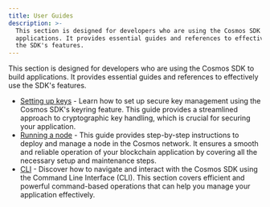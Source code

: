 ```yaml
---
title: User Guides
description: >-
  This section is designed for developers who are using the Cosmos SDK to build
  applications. It provides essential guides and references to effectively use
  the SDK's features.
---
```


This section is designed for developers who are using the Cosmos SDK to build applications. It provides essential guides and references to effectively use the SDK's features.

* [Setting up keys](/docs/sdk/v0.50/user/run-node/keyring) - Learn how to set up secure key management using the Cosmos SDK's keyring feature. This guide provides a streamlined approach to cryptographic key handling, which is crucial for securing your application.
* [Running a node](/docs/sdk/v0.50/user/run-node/run-node) - This guide provides step-by-step instructions to deploy and manage a node in the Cosmos network. It ensures a smooth and reliable operation of your blockchain application by covering all the necessary setup and maintenance steps.
* [CLI](/docs/sdk/v0.50/user/run-node/interact-node) - Discover how to navigate and interact with the Cosmos SDK using the Command Line Interface (CLI). This section covers efficient and powerful command-based operations that can help you manage your application effectively.
